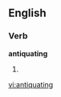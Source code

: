 ==English==

===Verb===
'''antiquating'''

# {{third-person singular of|[[antiquate]]}}

[[vi:antiquating]]